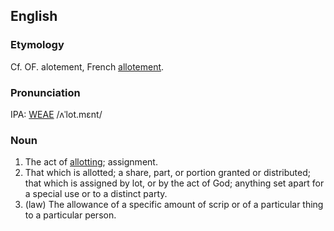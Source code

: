==English==
===Etymology===
Cf. OF. alotement, French [[allotement]].

===Pronunciation===
IPA: [[WEAE]] /ʌˈlot.mɛnt/

===Noun===
# The act of [[allot]]ting; assignment.
# That which is allotted; a share, part, or portion granted or distributed; that which is assigned by lot, or by the act of God; anything set apart for a special use or to a distinct party.
# (law) The allowance of a specific amount of scrip or of a particular thing to a particular person.
<!-- material copied from Webster's Revised Unabridged Dictionary (1913) -->